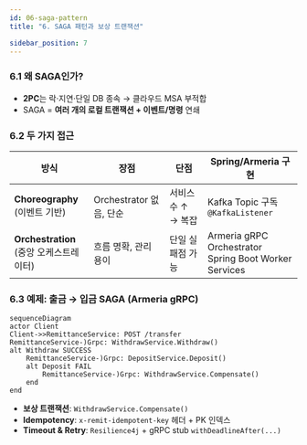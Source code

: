 ```yaml
---
id: 06-saga-pattern
title: "6. SAGA 패턴과 보상 트랜잭션"

sidebar_position: 7
---
```


### 6.1 왜 SAGA인가?

- **2PC**는 락·지연·단일 DB 종속 → 클라우드 MSA 부적합
- SAGA = **여러 개의 로컬 트랜잭션 + 이벤트/명령** 연쇄

### 6.2 두 가지 접근

| 방식                                        | 장점                    | 단점               | Spring/Armeria 구현                                       |
| ------------------------------------------- | ----------------------- | ------------------ | --------------------------------------------------------- |
| **Choreography**<br/>(이벤트 기반)          | Orchestrator 없음, 단순 | 서비스 수 ↑ → 복잡 | Kafka Topic 구독<br/>`@KafkaListener`                     |
| **Orchestration**<br/>(중앙 오케스트레이터) | 흐름 명확, 관리 용이    | 단일 실패점 가능   | Armeria gRPC Orchestrator<br/>Spring Boot Worker Services |

### 6.3 예제: 출금 → 입금 SAGA (Armeria gRPC)

```mermaid
sequenceDiagram
actor Client
Client->>RemittanceService: POST /transfer
RemittanceService-)Grpc: WithdrawService.Withdraw()
alt Withdraw SUCCESS
    RemittanceService-)Grpc: DepositService.Deposit()
    alt Deposit FAIL
        RemittanceService-)Grpc: WithdrawService.Compensate()
    end
end
```

- **보상 트랜잭션**: `WithdrawService.Compensate()`
- **Idempotency**: `x-remit-idempotent-key` 헤더 + PK 인덱스
- **Timeout & Retry**: `Resilience4j` + gRPC stub `withDeadlineAfter(...)`
